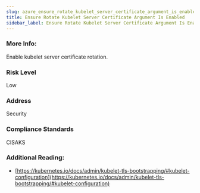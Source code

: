 ```yaml
---
slug: azure_ensure_rotate_kubelet_server_certificate_argument_is_enabled
title: Ensure Rotate Kubelet Server Certificate Argument Is Enabled
sidebar_label: Ensure Rotate Kubelet Server Certificate Argument Is Enabled
---
```


### More Info:

Enable kubelet server certificate rotation.

### Risk Level

Low

### Address

Security

### Compliance Standards

CISAKS

### Additional Reading:

- [https://kubernetes.io/docs/admin/kubelet-tls-bootstrapping/#kubelet-configuration](https://kubernetes.io/docs/admin/kubelet-tls-bootstrapping/#kubelet-configuration) 

